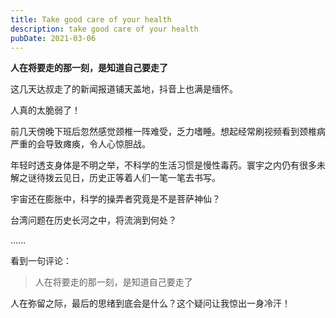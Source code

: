 ```yaml
---
title: Take good care of your health
description: take good care of your health
pubDate: 2021-03-06
---
```


**人在将要走的那一刻，是知道自己要走了**

这几天达叔走了的新闻报道铺天盖地，抖音上也满是缅怀。 

人真的太脆弱了！

前几天傍晚下班后忽然感觉颈椎一阵难受，乏力嗜睡。想起经常刷视频看到颈椎病严重的会导致瘫痪，令人心惊胆战。

年轻时透支身体是不明之举，不科学的生活习惯是慢性毒药。寰宇之内仍有很多未解之谜待拨云见日，历史正等着人们一笔一笔去书写。

宇宙还在膨胀中，科学的操弄者究竟是不是菩萨神仙？

台湾问题在历史长河之中，将流淌到何处？

......

看到一句评论：

>人在将要走的那一刻，是知道自己要走了

人在弥留之际，最后的思绪到底会是什么？这个疑问让我惊出一身冷汗！
